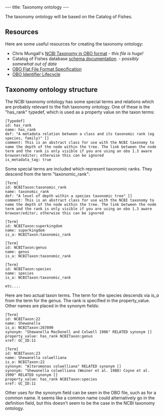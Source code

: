 ---
title: Taxonomy ontology
---

The taxonomy ontology will be based on the Catalog of Fishes.

==Resources==

Here are some useful resources for creating the taxonomy ontology:

* Chris Mungall's [http://www.berkeleybop.org/ontologies/obo-all/ncbi_taxonomy/ncbi_taxonomy.obo NCBI Taxonomy in OBO format] - ''this file is huge!''
* Catalog of Fishes database [[cof_schema|schema documentation]]. - ''possibly somewhat out of date''
* [http://www.geneontology.org/GO.format.obo-1_2.shtml OBO Flat File Format Specification]
* [http://www.obofoundry.org/wiki/index.php/Identifiers OBO Identifier Lifecycle]

==Taxonomy ontology structure==

The NCBI taxonomy ontology has some special terms and relations which are probably relevant to the fish taxonomy ontology.  One of these is the "has_rank" typedef, which is used as a property value on the taxon terms:

<pre>
[Typedef]
id: has_rank
name: has_rank
def: "A metadata relation between a class and its taxonomic rank (eg species, family)" []
comment: This is an abstract class for use with the NCBI taxonomy to name the depth of the node within the tree. The link between the node term and the rank is only visible if you are using an obo 1.3 aware browser/editor; otherwise this can be ignored
is_metadata_tag: true
</pre>

Some special terms are included which represent taxonomic ranks.  They descend from the term "taxonomic_rank":

<pre>
[Term]
id: NCBITaxon:taxonomic_rank
name: taxonomic_rank
def: "A level of depth within a species taxonomic tree" []
comment: This is an abstract class for use with the NCBI taxonomy to name the depth of the node within the tree. The link between the node term and the rank is only visible if you are using an obo 1.3 aware browser/editor; otherwise this can be ignored

[Term]
id: NCBITaxon:superkingdom
name: superkingdom
is_a: NCBITaxon:taxonomic_rank

[Term]
id: NCBITaxon:genus
name: genus
is_a: NCBITaxon:taxonomic_rank

[Term]
id: NCBITaxon:species
name: species
is_a: NCBITaxon:taxonomic_rank

etc....
</pre>

Here are two actual taxon terms.  The term for the species descends via ''is_a'' from the term for the genus.  The rank is specified in the property_value.  Other names are placed in the synonym fields:

<pre>
[Term]
id: NCBITaxon:22
name: Shewanella
is_a: NCBITaxon:267890
synonym: "Shewanella MacDonell and Colwell 1986" RELATED synonym []
property_value: has_rank NCBITaxon:genus
xref: GC_ID:11

[Term]
id: NCBITaxon:23
name: Shewanella colwelliana
is_a: NCBITaxon:22
synonym: "Alteromonas colwelliana" RELATED synonym []
synonym: "Shewanella colwelliana (Weiner et al. 1988) Coyne et al. 1990" RELATED synonym []
property_value: has_rank NCBITaxon:species
xref: GC_ID:11
</pre>

Other uses for the synonym field can be seen in the OBO file, such as for a common name.  It seems like a common name could alternatively go in the definition field, but this doesn't seem to be the case in the NCBI taxonomy ontology.
